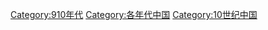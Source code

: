 [[Category:910年代|Category:910年代]]
[[Category:各年代中国|Category:各年代中国]]
[[Category:10世纪中国|Category:10世纪中国]]